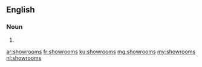 ==English==

===Noun===
{{head|en|plural}}

# {{plural of|showroom|lang=en|nocat=1}}

[[ar:showrooms]]
[[fr:showrooms]]
[[ku:showrooms]]
[[mg:showrooms]]
[[my:showrooms]]
[[nl:showrooms]]